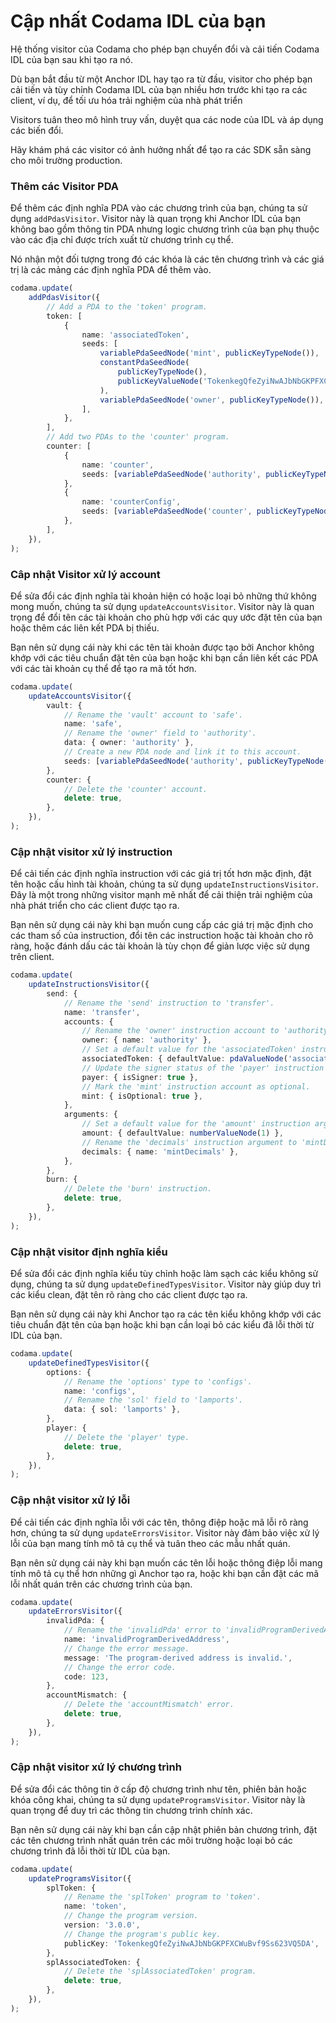 
# Cập nhất Codama IDL của bạn

Hệ thống visitor của Codama cho phép bạn chuyển đổi và cải tiến Codama IDL của bạn sau khi tạo ra nó. 

Dù bạn bắt đầu từ một Anchor IDL hay tạo ra từ đầu, visitor cho phép bạn cải tiến và tùy chỉnh Codama IDL của bạn nhiều hơn trước khi tạo ra các client, ví dụ, để tối ưu hóa trải nghiệm của nhà phát triển

<ArticleSection name="Các visitor quan trọng" id="essential-visitors" level="h2" />

Visitors tuân theo mô hình truy vấn, duyệt qua các node của IDL và áp dụng các biến đổi. 

Hãy khám phá các visitor có ảnh hưởng nhất để tạo ra các SDK sẵn sàng cho môi trường production.

### Thêm các Visitor PDA

Để thêm các định nghĩa PDA vào các chương trình của bạn, chúng ta sử dụng `addPdasVisitor`. Visitor này là quan trọng khi Anchor IDL của bạn không bao gồm thông tin PDA nhưng logic chương trình của bạn phụ thuộc vào các địa chỉ được trích xuất từ chương trình cụ thể. 

Nó nhận một đối tượng trong đó các khóa là các tên chương trình và các giá trị là các mảng các định nghĩa PDA để thêm vào.

```ts
codama.update(
    addPdasVisitor({
        // Add a PDA to the 'token' program.
        token: [
            {
                name: 'associatedToken',
                seeds: [
                    variablePdaSeedNode('mint', publicKeyTypeNode()),
                    constantPdaSeedNode(
                        publicKeyTypeNode(),
                        publicKeyValueNode('TokenkegQfeZyiNwAJbNbGKPFXCWuBvf9Ss623VQ5DA'),
                    ),
                    variablePdaSeedNode('owner', publicKeyTypeNode()),
                ],
            },
        ],
        // Add two PDAs to the 'counter' program.
        counter: [
            {
                name: 'counter',
                seeds: [variablePdaSeedNode('authority', publicKeyTypeNode())],
            },
            {
                name: 'counterConfig',
                seeds: [variablePdaSeedNode('counter', publicKeyTypeNode())],
            },
        ],
    }),
);
```

### Câp nhật Visitor xử lý account

Để sửa đổi các định nghĩa tài khoản hiện có hoặc loại bỏ những thứ không mong muốn, chúng ta sử dụng `updateAccountsVisitor`. Visitor này là quan trọng để đổi tên các tài khoản cho phù hợp với các quy ước đặt tên của bạn hoặc thêm các liên kết PDA bị thiếu.

Bạn nên sử dụng cái này khi các tên tài khoản được tạo bởi Anchor không khớp với các tiêu chuẩn đặt tên của bạn hoặc khi bạn cần liên kết các PDA với các tài khoản cụ thể để tạo ra mã tốt hơn.

```ts
codama.update(
    updateAccountsVisitor({
        vault: {
            // Rename the 'vault' account to 'safe'.
            name: 'safe',
            // Rename the 'owner' field to 'authority'.
            data: { owner: 'authority' },
            // Create a new PDA node and link it to this account.
            seeds: [variablePdaSeedNode('authority', publicKeyTypeNode())],
        },
        counter: {
            // Delete the 'counter' account.
            delete: true,
        },
    }),
);
```

### Cập nhật visitor xử lý instruction

Để cải tiến các định nghĩa instruction với các giá trị tốt hơn mặc định, đặt tên hoặc cấu hình tài khoản, chúng ta sử dụng `updateInstructionsVisitor`. Đây là một trong những visitor mạnh mẽ nhất để cải thiện trải nghiệm của nhà phát triển cho các client được tạo ra.

Bạn nên sử dụng cái này khi bạn muốn cung cấp các giá trị mặc định cho các tham số của instruction, đổi tên các instruction hoặc tài khoản cho rõ ràng, hoặc đánh dấu các tài khoản là tùy chọn để giản lược việc sử dụng trên client.

```ts
codama.update(
    updateInstructionsVisitor({
        send: {
            // Rename the 'send' instruction to 'transfer'.
            name: 'transfer',
            accounts: {
                // Rename the 'owner' instruction account to 'authority'.
                owner: { name: 'authority' },
                // Set a default value for the 'associatedToken' instruction account.
                associatedToken: { defaultValue: pdaValueNode('associatedToken') },
                // Update the signer status of the 'payer' instruction account to `true`.
                payer: { isSigner: true },
                // Mark the 'mint' instruction account as optional.
                mint: { isOptional: true },
            },
            arguments: {
                // Set a default value for the 'amount' instruction argument to 1.
                amount: { defaultValue: numberValueNode(1) },
                // Rename the 'decimals' instruction argument to 'mintDecimals'.
                decimals: { name: 'mintDecimals' },
            },
        },
        burn: {
            // Delete the 'burn' instruction.
            delete: true,
        },
    }),
);
```

### Cập nhật visitor định nghĩa kiểu

Để sửa đổi các định nghĩa kiểu tùy chỉnh hoặc làm sạch các kiểu không sử dụng, chúng ta sử dụng `updateDefinedTypesVisitor`. Visitor này giúp duy trì các kiểu clean, đặt tên rõ ràng cho các client được tạo ra.

Bạn nên sử dụng cái này khi Anchor tạo ra các tên kiểu không khớp với các tiêu chuẩn đặt tên của bạn hoặc khi bạn cần loại bỏ các kiểu đã lỗi thời từ IDL của bạn.

```ts
codama.update(
    updateDefinedTypesVisitor({
        options: {
            // Rename the 'options' type to 'configs'.
            name: 'configs',
            // Rename the 'sol' field to 'lamports'.
            data: { sol: 'lamports' },
        },
        player: {
            // Delete the 'player' type.
            delete: true,
        },
    }),
);
```

### Cập nhật visitor xử lý lỗi

Để cải tiến các định nghĩa lỗi với các tên, thông điệp hoặc mã lỗi rõ ràng hơn, chúng ta sử dụng `updateErrorsVisitor`. Visitor này đảm bảo việc xử lý lỗi của bạn mang tính mô tả cụ thể và tuân theo các mẫu nhất quán.

Bạn nên sử dụng cái này khi bạn muốn các tên lỗi hoặc thông điệp lỗi mang tính mô tả cụ thể hơn những gì Anchor tạo ra, hoặc khi bạn cần đặt các mã lỗi nhất quán trên các chương trình của bạn.

```ts
codama.update(
    updateErrorsVisitor({
        invalidPda: {
            // Rename the 'invalidPda' error to 'invalidProgramDerivedAddress'.
            name: 'invalidProgramDerivedAddress',
            // Change the error message.
            message: 'The program-derived address is invalid.',
            // Change the error code.
            code: 123,
        },
        accountMismatch: {
            // Delete the 'accountMismatch' error.
            delete: true,
        },
    }),
);
```

### Cập nhật visitor xứ lý chương trình

Để sửa đổi các thông tin ở cấp độ chương trình như tên, phiên bản hoặc khóa công khai, chúng ta sử dụng `updateProgramsVisitor`. Visitor này là quan trọng để duy trì các thông tin chương trình chính xác.

Bạn nên sử dụng cái này khi bạn cần cập nhật phiên bản chương trình, đặt các tên chương trình nhất quán trên các môi trường hoặc loại bỏ các chương trình đã lỗi thời từ IDL của bạn.

```ts
codama.update(
    updateProgramsVisitor({
        splToken: {
            // Rename the 'splToken' program to 'token'.
            name: 'token',
            // Change the program version.
            version: '3.0.0',
            // Change the program's public key.
            publicKey: 'TokenkegQfeZyiNwAJbNbGKPFXCWuBvf9Ss623VQ5DA',
        },
        splAssociatedToken: {
            // Delete the 'splAssociatedToken' program.
            delete: true,
        },
    }),
);
```
